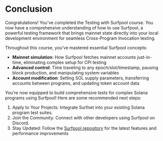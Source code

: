 
# Conclusion

Congratulations! You've completed the Testing with Surfpool course. You now have a comprehensive understanding of how to use Surfpool, a powerful testing framework that brings mainnet state directly into your local development environment for seamless Cross-Program Invocation testing.

<ArticleSection name="What you've learned" id="what-you-learned" level="h2" />

Throughout this course, you've mastered essential Surfpool concepts:
- **Mainnet simulation**: How Surfpool fetches mainnet accounts just-in-time, eliminating complex setup for CPI testing
- **Advanced control**: Time traveling to any epoch/slot/timestamp, pausing block production, and manipulating system variables
- **Account modification**: Setting SOL supply parameters, transferring accounts between programs, and updating token account data

<ArticleSection name="Next Steps" id="next-steps" level="h2" />

You're now equipped to build comprehensive tests for complex Solana programs using Surfpool! Here are some recommended next steps:
1. Apply to Your Projects: Integrate Surfnet into your existing Solana program test suites.
2. Join the Community: Connect with other developers using Surfpool on Discord.
3. Stay Updated: Follow the [Surfpool repository](https://github.com/txtx/surfpool) for the latest features and performance improvements